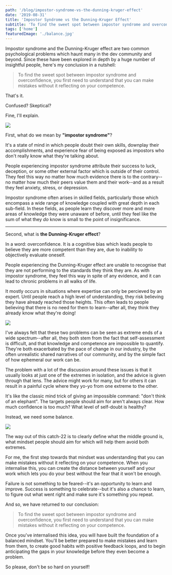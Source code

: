 ```yaml
---
path: '/blog/impostor-syndrome-vs-the-dunning-kruger-effect'
date: '2019-08-31'
title: 'Impostor Syndrome vs the Dunning-Kruger Effect'
subtitle: 'To find the sweet spot between impostor syndrome and overconfidence, you first need to understand that you can make mistakes without it reflecting on your competence.'
tags: ['home']
featuredImage: './balance.jpg'
---
```


Impostor syndrome and the Dunning-Kruger effect are two common psychological problems which haunt many in the dev community and beyond. Since these have been explored in depth by a huge number of insightful people, here's my conclusion in a nutshell:

> To find the sweet spot between impostor syndrome and overconfidence, you first need to understand that you can make mistakes without it reflecting on your competence.

That's it.

Confused? Skeptical?

Fine, I'll explain.

![](./developer.jpg)

First, what do we mean by **"impostor syndrome"**?

It's a state of mind in which people doubt their own skills, downplay their accomplishments, and experience fear of being exposed as impostors who don't really know what they're talking about.

People experiencing impostor syndrome attribute their success to luck, deception, or some other external factor which is outside of their control. They feel this way no matter how much evidence there is to the contrary--no matter how much their peers value them and their work--and as a result they feel anxiety, stress, or depression.

Impostor syndrome often arises in skilled fields, particularly those which encompass a wide range of knowledge coupled with great depth in each sub-field. In these fields, as people learn they discover more and more areas of knowledge they were unaware of before, until they feel like the sum of what they _do_ know is small to the point of insignificance.

---

Second, what is **the Dunning-Kruger effect**?

In a word: overconfidence. It is a cognitive bias which leads people to believe they are more competent than they are, due to inability to objectively evaluate oneself.

People experiencing the Dunning-Kruger effect are unable to recognise that they are not performing to the standards they think they are. As with impostor syndrome, they feel this way in spite of any evidence, and it can lead to chronic problems in all walks of life.

It mostly occurs in situations where expertise can only be percieved by an expert. Until people reach a high level of understanding, they risk believing they have already reached those heights. This often leads to people believing that there is no need for them to learn--after all, they think they already know what they're doing!

![](./difficulty.jpg)

I've always felt that these two problems can be seen as extreme ends of a wide spectrum--after all, they both stem from the fact that self-assessment is difficult, and that knowledge and competence are impossible to quantify. They're both exacerbated by the pace of change in our industry, by the often unrealistic shared narratives of our community, and by the simple fact of how ephemeral our work can be.

The problem with a lot of the discussion around these issues is that it usually looks at just one of the extremes in isolation, and the advice is given through that lens. The advice might work for many, but for others it can result in a painful cycle where they yo-yo from one extreme to the other.

It's like the classic mind trick of giving an impossible command: "don't think of an elephant". The targets people should aim for aren't always clear. How much confidence is too much? What level of self-doubt is healthy?

Instead, we need some balance.

![](./balance.jpg)

The way out of this catch-22 is to clearly define what the middle ground is, what mindset people should aim for which will help them avoid both extremes.

For me, the first step towards that mindset was understanding that you can make mistakes without it reflecting on your competence. When you internalise this, you can create the distance between yourself and your work which lets you do your best without the fear that it won't be enough.

Failure is not something to be feared--it's an opportunity to learn and improve. Success is something to celebrate--but it's also a chance to learn, to figure out what went right and make sure it's something you repeat.

And so, we have returned to our conclusion:

> To find the sweet spot between impostor syndrome and overconfidence, you first need to understand that you can make mistakes without it reflecting on your competence.

Once you've internalised this idea, you will have built the foundation of a balanced mindset. You'll be better prepared to make mistakes and learn from them, to create good habits with positive feedback loops, and to begin anticipating the gaps in your knowledge before they even become a problem.

So please, don't be so hard on yourself!
